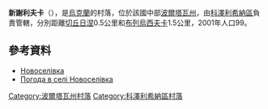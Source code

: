 {{coord|49|9|45|N|34|2|32|E|scale:100000_region:UA|display=title}}

'''新謝利夫卡'''（{{lang-uk|Новоселівка}}），是[[烏克蘭|烏克蘭]]的村落，位於該國中部[[波爾塔瓦州|波爾塔瓦州]]，由[[科澤利希納區|科澤利希納區]]負責管轄，分別距離[[切丘日涅|切丘日涅]]0.5公里和[[布列烏西夫卡|布列烏西夫卡]]1.5公里，2001年人口99。

==參考資料==
*[https://web.archive.org/web/20160305180546/http://w1.c1.rada.gov.ua/pls/z7502/A005?rdat1=03.11.2011&rf7571=25454 Новоселівка]
* [http://weather.in.ua/ua/poltavskaja/18083 Погода в селі Новоселівка] {{Wayback|url=http://weather.in.ua/ua/poltavskaja/18083 |date=20160305073323 }}

{{DEFAULTSORT:Новоселівка}}
[[Category:波爾塔瓦州村落|Category:波爾塔瓦州村落]]
[[Category:科澤利希納區村落|Category:科澤利希納區村落]]


{{Poltava-geo-stub}}